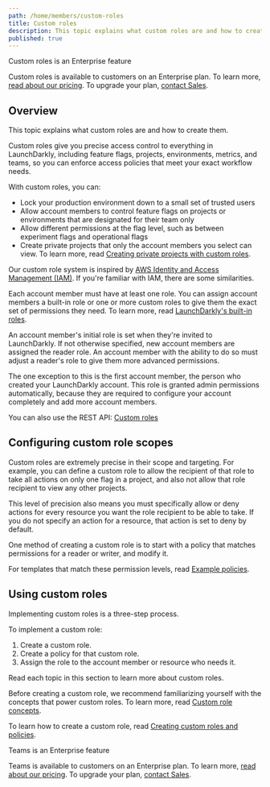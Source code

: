 ```yaml
---
path: /home/members/custom-roles
title: Custom roles
description: This topic explains what custom roles are and how to create them. Custom roles give access control to everything in LaunchDarkly, from feature flags to metrics, environments, and teams. Enforce access policies that meet your exact workflow needs.
published: true
---
```


<Callout intent="primary">
<CalloutTitle>Custom roles is an Enterprise feature</CalloutTitle>
<CalloutDescription>

Custom roles is available to customers on an Enterprise plan. To learn more, [read about our pricing](https://launchdarkly.com/pricing/). To upgrade your plan, [contact Sales](https://launchdarkly.com/contact-sales/).

</CalloutDescription>
</Callout>

## Overview

This topic explains what custom roles are and how to create them.

Custom roles give you precise access control to everything in LaunchDarkly, including feature flags, projects, environments, metrics, and teams, so you can enforce access policies that meet your exact workflow needs.

With custom roles, you can:

- Lock your production environment down to a small set of trusted users
- Allow account members to control feature flags on projects or environments that are designated for their team only
- Allow different permissions at the flag level, such as between experiment flags and operational flags
- Create private projects that only the account members you select can view. To learn more, read [Creating private projects with custom roles](/home/organize/private-projects).

Our custom role system is inspired by [AWS Identity and Access Management (IAM)](https://aws.amazon.com/iam/). If you're familiar with IAM, there are some similarities.

Each account member must have at least one role. You can assign account members a built-in role or one or more custom roles to give them the exact set of permissions they need. To learn more, read [LaunchDarkly's built-in roles](/home/members/built-in-roles).

An account member's initial role is set when they're invited to LaunchDarkly. If not otherwise specified, new account members are assigned the reader role. An account member with the ability to do so must adjust a reader's role to give them more advanced permissions.

The one exception to this is the first account member, the person who created your LaunchDarkly account. This role is granted admin permissions automatically, because they are required to configure your account completely and add more account members.

<LearnMore>

You can also use the REST API: [Custom roles](https://apidocs.launchdarkly.com/tag/Custom-roles)

</LearnMore>

## Configuring custom role scopes

Custom roles are extremely precise in their scope and targeting. For example, you can define a custom role to allow the recipient of that role to take all actions on only one flag in a project, and also not allow that role recipient to view any other projects.

This level of precision also means you must specifically allow or deny actions for every resource you want the role recipient to be able to take. If you do not specify an action for a resource, that action is set to deny by default.

One method of creating a custom role is to start with a policy that matches permissions for a reader or writer, and modify it.

For templates that match these permission levels, read [Example policies](/home/members/example-policies).

## Using custom roles

Implementing custom roles is a three-step process.

To implement a custom role:

1. Create a custom role.
2. Create a policy for that custom role.
3. Assign the role to the account member or resource who needs it.

Read each topic in this section to learn more about custom roles.

Before creating a custom role, we recommend familiarizing yourself with the concepts that power custom roles. To learn more, read [Custom role concepts](/home/members/role-concepts).

To learn how to create a custom role, read [Creating custom roles and policies](/home/members/role-create).

<Callout intent="primary">
<CalloutTitle>Teams is an Enterprise feature</CalloutTitle>
<CalloutDescription>

Teams is available to customers on an Enterprise plan. To learn more, [read about our pricing](https://launchdarkly.com/pricing/). To upgrade your plan, [contact Sales](https://launchdarkly.com/contact-sales/).

</CalloutDescription>
</Callout>
